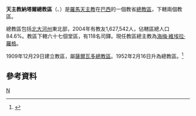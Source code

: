 {{Infobox Roman Catholic diocese
|jurisdiction     = 總教區
|name             = 納塔爾
|latin= Archidioecesis Natalensis
|image =Natal-Catedral.jpg
|caption =聖母獻殿主教座堂
|location = [[巴西|巴西]]
|territory =[[北大河州|北大河州]]東北部
|population =1,627,542
|rite = [[罗马礼|罗马礼]]
|patron =
|province =
|established = 1909年
|cathedral = [[聖母獻殿主教座堂_(納塔爾)|聖母獻殿主教座堂]]
|co-cathedral =
|leadership = 總主教
|website = [http://www.arquidiocesedenatal.org.br/ 官方網頁]
|pope = 
|patriarch=
|metropolitan =海梅·維埃拉·羅格
|ordinary = 
|coadjutor archbishop =
|coadjutor bishop =
|auxiliary =
|emeritus = }}

'''天主教納塔爾總教區'''（{{lang-la|Archidioecesis Natalensis}}、{{lang-pt|Arquidiocese de Natal}}）是[[羅馬天主教|羅馬天主教]]在[[巴西|巴西]]的一個教省[[總教區|總教區]]，下轄兩個教區。

總教區包括[[北大河州|北大河州]]東北部，2004年有教友1,627,542人，佔轄區總人口84.6%。教區下轄六十七個堂區，有118名司鐸。現任教區總主教為[[海梅·維埃拉·羅格|海梅·維埃拉·羅格]]。

1909年12月29日建立教區，屬[[天主教薩爾瓦多總教區|薩爾瓦多總教區]]。1952年2月16日升為總教區。<ref name="archdio">{{cite journal
|journal=[[宗座公報|宗座公報]]
|publisher=梵蒂岡出版社
|date=1952年
|volume=44
|title=''Arduum onus''
|page=601
|url=http://www.vatican.va/archive/aas/documents/AAS%2044%20%5B1952%5D%20-%20ocr.pdf
|access-date=2013-11-13
|archive-date=2020-02-03
|archive-url=https://web.archive.org/web/20200203063447/http://www.vatican.va/archive/aas/documents/AAS%2044%20%5B1952%5D%20-%20ocr.pdf
|dead-url=no
}}</ref>

==參考資料==
{{reflist}}
{{巴西天主教教省}}
[[Category:巴西天主教教區|N]]